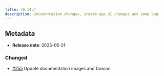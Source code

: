 ```yaml
---
title: v0.14.4
description: Documentation changes, create-app UI changes and some bugfixes
---
```


## Metadata

- **Release date**: 2025-05-21

### Changed

- [#255](https://github.com/InditexTech/weavejs/issues/255) Update documentation images and favicon
